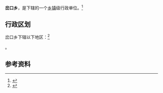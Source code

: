 {{中国乡级行政区|14/01/81/203/000}}

'''岔口乡'''，是{{PRC admin/fullname|14/01/81/203/000|3}}下辖的一个[[乡镇|乡镇]]级行政单位。<ref>{{PRC admin/ref sgc|{{PRC admin/parent|14/01/81/203/000}}}}</ref>

== 行政区划 ==

岔口乡下辖以下地区：<ref>{{PRC admin/ref sgc|14/01/81/203/000}}</ref>

{{PRC admin/children|14/01/81/203/000}}。

== 参考资料 ==

{{reflist}}

{{行政区划小作品}}
{{PRC admin/navcat|14/01/81/203/000}}
